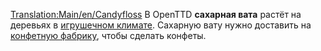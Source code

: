 [[Translation:Main/en/Candyfloss]]
{{ru/Груз|груз=Сахарная вата
|изображение=CandyflossForest.png
|производит=[[Main/ru/Лес сахарной ваты|Лес сахарной ваты]]
|принимает=[[Main/ru/Конфетная фабрика|Конфетная фабрика]]
}}
В OpenTTD '''сахарная вата''' растёт на деревьях в [[Main/en/Климат/Ru#Игрушечный|игрушечном климате]]. Сахарную вату нужно доставить на [[Main/ru/Конфетная фабрика|конфетную фабрику]], чтобы сделать конфеты.